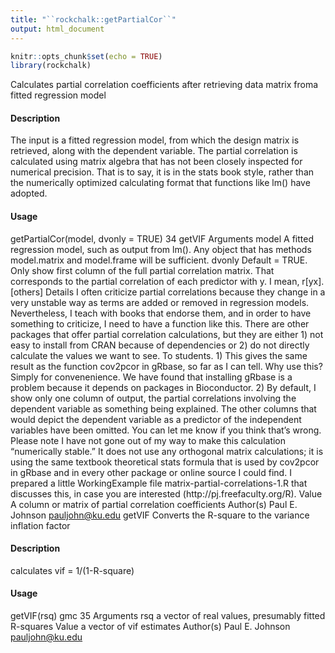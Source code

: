 ```yaml
---
title: "``rockchalk::getPartialCor``"
output: html_document
---
```


```r
knitr::opts_chunk$set(echo = TRUE)
library(rockchalk)
```

 Calculates partial correlation coefficients after retrieving data matrix
froma fitted regression model

#### Description

The input is a fitted regression model, from which the design matrix is retrieved, along with the
dependent variable. The partial correlation is calculated using matrix algebra that has not been
closely inspected for numerical precision. That is to say, it is in the stats book style, rather than the
numerically optimized calculating format that functions like lm() have adopted.

#### Usage

getPartialCor(model, dvonly = TRUE)
34 getVIF
Arguments
model A fitted regression model, such as output from lm(). Any object that has methods
model.matrix and model.frame will be sufficient.
dvonly Default = TRUE. Only show first column of the full partial correlation matrix.
That corresponds to the partial correlation of each predictor with y. I mean,
r[yx].[others]
Details
I often criticize partial correlations because they change in a very unstable way as terms are added
or removed in regression models. Nevertheless, I teach with books that endorse them, and in order
to have something to criticize, I need to have a function like this. There are other packages that
offer partial correlation calculations, but they are either 1) not easy to install from CRAN because
of dependencies or 2) do not directly calculate the values we want to see.
To students. 1) This gives the same result as the function cov2pcor in gRbase, so far as I can
tell. Why use this? Simply for convenenience. We have found that installing gRbase is a problem
because it depends on packages in Bioconductor. 2) By default, I show only one column of output,
the partial correlations involving the dependent variable as something being explained. The other
columns that would depict the dependent variable as a predictor of the independent variables have
been omitted. You can let me know if you think that’s wrong.
Please note I have not gone out of my way to make this calculation "numerically stable." It does
not use any orthogonal matrix calculations; it is using the same textbook theoretical stats formula
that is used by cov2pcor in gRbase and in every other package or online source I could find. I
prepared a little WorkingExample file matrix-partial-correlations-1.R that discusses this, in case
you are interested (http://pj.freefaculty.org/R).
Value
A column or matrix of partial correlation coefficients
Author(s)
Paul E. Johnson <pauljohn@ku.edu>
getVIF Converts the R-square to the variance inflation factor

#### Description

calculates vif = 1/(1-R-square)

#### Usage

getVIF(rsq)
gmc 35
Arguments
rsq a vector of real values, presumably fitted R-squares
Value
a vector of vif estimates
Author(s)
Paul E. Johnson <pauljohn@ku.edu>

